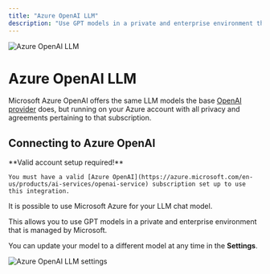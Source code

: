```yaml
---
title: "Azure OpenAI LLM"
description: "Use GPT models in a private and enterprise environment that is managed by Microsoft."
---
```



<Image
  src="/images/anythingllm-setup/llm-configuration/cloud/azure-openai/thumbnail.png" 
  height={1080} 
  width={1920} 
  quality={100}
  alt="Azure OpenAI LLM"
/>


# Azure OpenAI LLM

Microsoft Azure OpenAI offers the same LLM models the base [OpenAI provider](openai) does, but running on your Azure account with all privacy and agreements pertaining to that subscription.


## Connecting to Azure OpenAI

<Callout type="info" emoji="️💡">
  **Valid account setup required!**

    You must have a valid [Azure OpenAI](https://azure.microsoft.com/en-us/products/ai-services/openai-service) subscription set up to use this integration.
</Callout>

It is possible to use Microsoft Azure for your LLM chat model. 

This allows you to use GPT models in a private and enterprise environment that is managed by Microsoft.

You can update your model to a different model at any time in the **Settings**.

<Image
  src="/images/anythingllm-setup/llm-configuration/cloud/azure-openai/azure-openai-llm.png" 
  height={1080} 
  width={1920} 
  quality={100}
  alt="Azure OpenAI LLM settings"
/>
